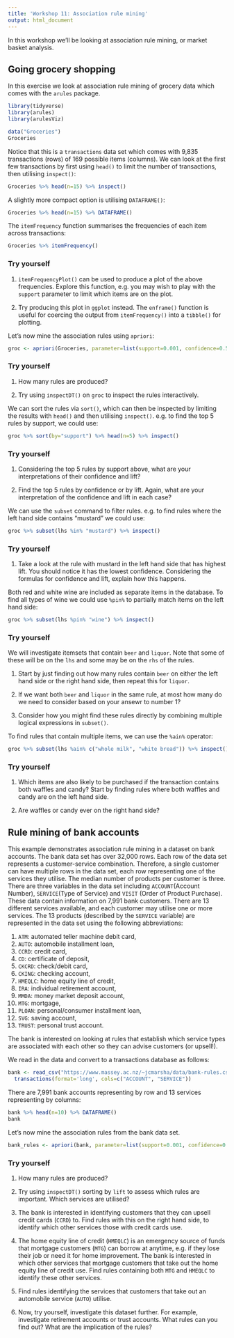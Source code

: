 ```yaml
---
title: 'Workshop 11: Association rule mining'
output: html_document
---
```


In this workshop we'll be looking at association rule mining, or market basket analysis.

## Going grocery shopping

In this exercise we look at association rule mining of grocery data which comes with the `arules` package.

```r
library(tidyverse)
library(arules)
library(arulesViz)

data("Groceries")
Groceries
```

Notice that this is a `transactions` data set which comes with 9,835 transactions (rows) of 169 possible items (columns). We can look at the first few transactions by first using `head()` to limit the number of transactions, then utilising `inspect()`:

```r
Groceries %>% head(n=15) %>% inspect()
```

A slightly more compact option is utilising `DATAFRAME()`:

```r
Groceries %>% head(n=15) %>% DATAFRAME()
```

The `itemFrequency` function summarises the frequencies of each item across transactions:

```r
Groceries %>% itemFrequency()
```

### Try yourself

1. `itemFrequencyPlot()` can be used to produce a plot of the above frequencies. Explore this function, e.g. you may wish to play with the `support` parameter to limit which items are on the plot.

2. Try producing this plot in `ggplot` instead. The `enframe()` function is useful for coercing the output from `itemFrequency()` into a `tibble()` for plotting.


Let's now mine the association rules using `apriori`:

```r
groc <- apriori(Groceries, parameter=list(support=0.001, confidence=0.5))
```

### Try yourself

1. How many rules are produced?

2. Try using `inspectDT()` on `groc` to inspect the rules interactively.


We can sort the rules via `sort()`, which can then be inspected by limiting the results with `head()` and then utilising `inspect()`. e.g. to find the top 5 rules by support, we could use:

```r
groc %>% sort(by="support") %>% head(n=5) %>% inspect()
```

### Try yourself

1. Considering the top 5 rules by support above, what are your interpretations of their confidence and lift?

2. Find the top 5 rules by confidence or by lift. Again, what are your interpretation of the confidence and lift in each case?


We can use the `subset` command to filter rules. e.g. to find rules where the left hand side contains "mustard" we could use:

```r
groc %>% subset(lhs %in% "mustard") %>% inspect()
```

### Try yourself

1. Take a look at the rule with mustard in the left hand side that has highest lift. You should notice it has the lowest confidence. Considering the formulas for confidence and lift, explain how this happens.


Both red and white wine are included as separate items in the database. To find all types of wine we could use `%pin%` to partially match items on the left hand side:

```r
groc %>% subset(lhs %pin% "wine") %>% inspect()
```

### Try yourself

We will investigate itemsets that contain `beer` and `liquor`. Note that some of these will be on the `lhs` and some may be on the `rhs` of the rules.

1. Start by just finding out how many rules contain `beer` on either the left hand side or the right hand side, then repeat this for `liquor`.

2. If we want both `beer` and `liquor` in the same rule, at most how many do we need to consider based on your ansewr to number 1?

3. Consider how you might find these rules directly by combining multiple logical expressions in `subset()`.


To find rules that contain multiple items, we can use the `%ain%` operator:

```r
groc %>% subset(lhs %ain% c("whole milk", "white bread")) %>% inspect()
```

### Try yourself

1. Which items are also likely to be purchased if the transaction contains both waffles and candy? Start by finding rules where both waffles and candy are on the left hand side.

2. Are waffles or candy ever on the right hand side?


## Rule mining of bank accounts

This example demonstrates association rule mining in a dataset on bank accounts. The bank data set has over 32,000 rows. Each row of the data set represents a customer-service combination. Therefore, a single customer can have multiple rows in the data set, each row representing one of the services they utilise. The median number of products per customer is three. There are three variables in the data set including `ACCOUNT`(Account Number), `SERVICE`(Type of Service) and `VISIT` (Order of Product Purchase). These data contain information on 7,991 bank customers. There are 13 different services available, and each customer may utilise one or more services. The 13 products (described by the `SERVICE` variable) are represented in the data set using the following abbreviations:

1. `ATM`: automated teller machine debit card,
2. `AUTO`: automobile installment loan,
3. `CCRD`: credit card,
4. `CD`: certificate of deposit,
5. `CKCRD`: check/debit card,
6. `CKING`: checking account,
7. `HMEQLC`: home equity line of credit,
8. `IRA`: individual retirement account,
9. `MMDA`: money market deposit account,
10. `MTG`: mortgage,
11. `PLOAN`: personal/consumer installment loan,
12. `SVG`: saving account,
13. `TRUST`: personal trust account.

The bank is interested on looking at rules that establish which service types are associated with each other so they can advise customers (or upsell!).

We read in the data and convert to a transactions database as follows:

```r
bank <- read_csv("https://www.massey.ac.nz/~jcmarsha/data/bank-rules.csv") %>%
  transactions(format='long', cols=c("ACCOUNT", "SERVICE"))
```

There are 7,991 bank accounts representing by row and 13 services representing by columns:

```r
bank %>% head(n=10) %>% DATAFRAME()
bank
```

Let's now mine the association rules from the bank data set.

```r
bank_rules <- apriori(bank, parameter=list(support=0.001, confidence=0.5))
```

### Try yourself

1. How many rules are produced?

2. Try using `inspectDT()` sorting by `lift` to assess which rules are important. Which services are utilised?

3. The bank is interested in identifying customers that they can upsell credit cards (`CCRD`) to. Find rules with this on the right hand side, to identify which other services those with credit cards use.

4. The home equity line of credit (`HMEQLC`) is an emergency source of funds that mortgage customers (`MTG`) can borrow at anytime, e.g. if they lose their job or need it for home improvement. The bank is interested in which other services that mortgage customers that take out the home equity line of credit use. Find rules containing both `MTG` and `HMEQLC` to identify these other services.

5. Find rules identifying the services that customers that take out an automobile service (`AUTO`) utilise.

6. Now, try yourself, investigate this dataset further. For example, investigate retirement accounts or trust accounts. What rules can you find out? What are the implication of the rules?
